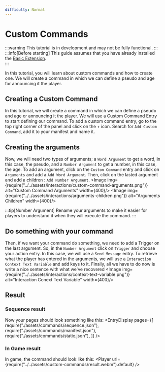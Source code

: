 ```yaml
---
difficulty: Normal
---
```



# Custom Commands
:::warning
This tutorial is in development and may not be fully functional.
:::
:::info[Before starting]
This guide assumes that you have already installed the [Basic Extension](../../02-getting-started/01-installation.mdx#basic-extension).\
:::

In this tutorial, you will learn about custom commands and how to create one. We will create a command in which we can define a pseudo and age for announcing it the player.

## Creating a Custom Command
In this tutorial, we will create a command in which we can define a pseudo and age or announcing it the player. We will use a Custom Command Entry to start defining our command.
To add a custom command entry, go to the top right corner of the panel and click on the + icon. Search for `Add Custom Command`, add it to your manifest and name it.
<EntrySearch entryName="custom_command" />

## Creating the arguments
Now, we will need two types of arguments; a `Word Argument` to get a word, in this case, the pseudo, and a `Number Argument` to get a number, in this case, the age.
To add an argument, click on the `Custom Command` entry and click on `Arguments` and add a `Add Word Argument`. Then, click on the lasted argument and add a children : `Add Number Argument`.
<Image img={require("../../assets/interactions/custom-command-arguments.png")} alt="Custom Command Arguments" width={400}/>
<Image img={require("../../assets/interactions/arguments-children.png")} alt="Arguments Children" width={400}/>

:::tip[Number Argument]
Rename your arguments to make it easier for players to understand it when they will execute the command.
:::

## Do something with your command
Then, if we want your command do something, we need to add a Trigger on the last argument. So, in the `Number Argument` click on `Trigger` and choose your action entry. In this case, we will use a `Send Message` entry.
To retrieve what the player has entered in the arguments, we will use a `Interaction Context Text Variable` and add keys to it. Finally, all we have to do now is write a nice sentence with what we've recovered
<Image img={require("../../assets/interactions/context-text-variable.png")} alt="Interaction Conext Text Variable" width={400}/>


## Result

### Sequence result
Now your pages should look something like this:
<EntryDisplay pages={[
    require("./assets/commands/sequence.json"),
    require("./assets/commands/manifest.json"),
    require("./assets/commands/static.json"),
]} />

### In Game result
In game, the command should look like this:
<Player url={require("../../assets/custom-commands/result.webm").default} />